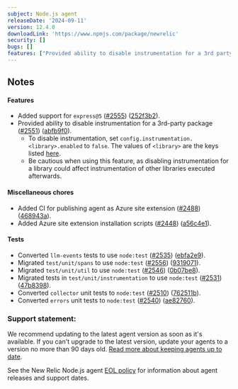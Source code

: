 ---
subject: Node.js agent
releaseDate: '2024-09-11'
version: 12.4.0
downloadLink: 'https://www.npmjs.com/package/newrelic'
security: []
bugs: []
features: ["Provided ability to disable instrumentation for a 3rd party package","Added support for `express@5`"]
---

## Notes

#### Features

* Added support for `express@5` ([#2555](https://github.com/newrelic/node-newrelic/pull/2555)) ([252f3b2](https://github.com/newrelic/node-newrelic/commit/252f3b2bc1206dad52d914b98a2352da317da2d5)).
* Provided ability to disable instrumentation for a 3rd-party package ([#2551](https://github.com/newrelic/node-newrelic/pull/2551)) ([abfb9f0](https://github.com/newrelic/node-newrelic/commit/abfb9f029a4f6c25966c35d3284ddae0d46dfecb)).
  * To disable instrumentation, set `config.instrumentation.<library>.enabled` to `false`.  The values of `<library>` are the keys listed [here](https://github.com/newrelic/node-newrelic/blob/main/lib/instrumentations.js).
  * Be cautious when using this feature, as disabling instrumentation for a library could affect instrumentation of other libraries executed afterwards.  
  

#### Miscellaneous chores

* Added CI for publishing agent as Azure site extension ([#2488](https://github.com/newrelic/node-newrelic/pull/2488)) ([468943a](https://github.com/newrelic/node-newrelic/commit/468943a1ed3864dafb93a2f96561d1a778d03a5f)).
* Added Azure site extension installation scripts ([#2448](https://github.com/newrelic/node-newrelic/pull/2448)) ([a56c4e1](https://github.com/newrelic/node-newrelic/commit/a56c4e146ead7d3205fead1f17afad0ea7a77e59)).

#### Tests

* Converted `llm-events` tests to use `node:test` ([#2535](https://github.com/newrelic/node-newrelic/pull/2535)) ([ebfa2e9](https://github.com/newrelic/node-newrelic/commit/ebfa2e9ab8ecbe4bc9adaddd3e4a60e3ba84d0d9)).
* Migrated `test/unit/spans` to use `node:test` ([#2556](https://github.com/newrelic/node-newrelic/pull/2556)) ([9319071](https://github.com/newrelic/node-newrelic/commit/931907182b0168990a04bb92c2f28310450f8ba0)).
* Migrated `test/unit/util` to use `node:test` ([#2546](https://github.com/newrelic/node-newrelic/pull/2546)) ([0b07be8](https://github.com/newrelic/node-newrelic/commit/0b07be8f7f29e67630326c73b96faa5e20527a0b)).
* Migrated tests in `test/unit/instrumentation` to use `node:test` ([#2531](https://github.com/newrelic/node-newrelic/pull/2531)) ([47b8398](https://github.com/newrelic/node-newrelic/commit/47b8398820d665a85a96ae84e30eaaf20564dcf8)).
* Converted `collector` unit tests to `node:test` ([#2510](https://github.com/newrelic/node-newrelic/pull/2510)) ([762511b](https://github.com/newrelic/node-newrelic/commit/762511be524f971a609ff45c111c2d1a89ec1c46)).
* Converted `errors` unit tests to `node:test` ([#2540](https://github.com/newrelic/node-newrelic/pull/2540)) ([ae82760](https://github.com/newrelic/node-newrelic/commit/ae82760f7001f6bcdd6a9fe0ec1e96dc60db99e5)).


### Support statement:

We recommend updating to the latest agent version as soon as it's available. If you can't upgrade to the latest version, update your agents to a version no more than 90 days old. [Read more about keeping agents up to date](https://docs.newrelic.com/docs/new-relic-solutions/new-relic-one/install-configure/update-new-relic-agent/).

See the New Relic Node.js agent [EOL policy](https://docs.newrelic.com/docs/apm/agents/nodejs-agent/getting-started/nodejs-agent-eol-policy/) for information about agent releases and support dates. 
